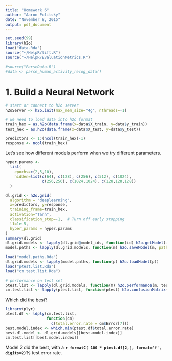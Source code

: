 ```yaml
---
title: "Homework 6"
author: "Aaron Politsky"
date: "November 8, 2015"
output: pdf_document
---
```


```r
set.seed(99) 
library(h2o)
load("data.Rda")
source("~/HelpR/lift.R")
source("~/HelpR/EvaluationMetrics.R")

#source("ParseData.R")
#data <- parse_human_activity_recog_data()
```

# 1. Build a Neural Network 

```r

# start or connect to h2o server
h2oServer <- h2o.init(max_mem_size="4g", nthreads=-1)

# we need to load data into h2o format
train_hex = as.h2o(data.frame(x=data$X_train, y=data$y_train))
test_hex = as.h2o(data.frame(x=data$X_test, y=data$y_test))

predictors <- 1:(ncol(train_hex)-1)
response <- ncol(train_hex)
```

Let's see how different models perform when we try different parameters.  

```r
hyper.params <- 
  list(
    epochs=c(2,5,10), 
    hidden=list(c(64), c(128), c(256), c(512), c(1024), 
                c(256,256), c(1024,1024), c(128,128,128))
  )

```


```r
dl.grid <- h2o.grid(
  algorithm = "deeplearning",
  x=predictors, y=response,
  training_frame=train_hex,
  activation="Tanh",
  classification_stop=-1,  # Turn off early stopping
  l1=1e-5,
  hyper_params = hyper.params
) 
summary(dl.grid)
dl.grid.models <- lapply(dl.grid@model_ids, function(id) h2o.getModel(id))
model.paths <- lapply(dl.grid.models, function(m) h2o.saveModel(m, path="models"))

```

```r
load("model.paths.Rda")
dl.grid.models <- lapply(model.paths, function(p) h2o.loadModel(p))
load("ptest.list.Rda")
load("cm.test.list.Rda")
```


```r
# performance on test set
ptest.list <- lapply(dl.grid.models, function(m) h2o.performance(m, test_hex))
cm.test.list <- lapply(ptest.list, function(ptest) h2o.confusionMatrix(ptest))
```

Which did the best?

```r
library(plyr)
ptest.df <- ldply(cm.test.list, 
                  function(cm) 
                    c(total.error.rate = cm$Error[7]))
best.model.index <- which.min(ptest.df$total.error.rate)
best.dl.model <- dl.grid.models[[best.model.index]]
cm.test.list[[best.model.index]]

```

Model 2 did the best, with a **`r formatC( 100 * ptest.df[2,], format='f', digits=2)`%** test error rate.